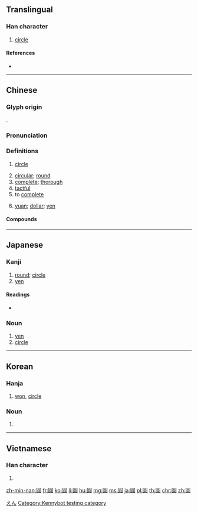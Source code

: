 {{character info/new}}
{{also|圆|円|圎|圜}}
==Translingual==
{{Han simplified forms|圓|円|圆}}

===Han character===
{{Han char|rn=31|rad=囗|as=10|sn=13|four=60806|canj=WRBC|ids=⿴囗員}}

# [[circle]]

====References====
* {{Han ref|kx=0220.090|dkj=04819|dj=0451.140|hdz=10724.070|uh=5713|ud=22291|bh=B6EA|bd=46826}}

----

==Chinese==
{{zh-forms|s=圆|alt=圎,园,元-currency,円-especially “yen”}}

===Glyph origin===
{{Han etym}}
{{Han compound|囗|員|c1=s|c2=p|ls=psc}}.

===Pronunciation===
{{zh-pron
|m=yuán
|c=jyun4,jen1
|c_note=jen1 - “yen” (Hong Kong colloquial {{bor|yue|en|yen|nocap=1}})
|h=pfs=yèn
|md=ièng/uòng
|md_note=ièng - vernacular (“circle; round”); uòng - literary (“complete; currency”)
|mn=îⁿ/oân
|mn_note=îⁿ - vernacular; oân - literary
|mn-t=in5
|w=3hhyoe
|mc=y
|oc=y
|ma=y
|mna=Taiwanese-The_Vowel_inn.ogg
|cat=a,n,v
}}

===Definitions===
{{zh-hanzi}}

# {{lb|zh|mathematics}} [[circle]]
# [[circular]]; [[round]]
# [[complete]]; [[thorough]]
# [[tactful]]
# to [[complete]]
# {{lb|zh|currency}} [[yuan]]; [[dollar]]; [[yen]]

====Compounds====
{{zh-der|圓白菜|圓場|圓嘟嘟|圓骨碌|圓鼓鼓|圓規|圓活|圓滿|圓夢|圓圈|圓圈兒|圓潤|圓珠筆|圓錐|湯圓|桂圓肉|同心圓|圓錐體|圓錐曲線|圓墳|圓謊|圓教|包圓兒|圓形動物|圓周運動|圓融|圓首方足|圓筒|團圓節|圓融三諦|外接圓|削觚為圓|圓環|圓社|圓形|六相圓融|好夢難圓|圓桌|圓備|圓月|圓宰|圓筆|圓滾滾|圓形劇場|圓汛|圓睜|圓子|圓明園|圓眼|外圓內方|功德圓滿|圓周|大圓滿法|乾圓潔淨|圓山|同軸圓|圓便|圓測|剔團圓|一裹圓|復圓|圓舞曲|圓顱方趾|圓滑|圓面大耳|圓熟|圓柱|圓心|八面圓通|小圓|圓就|圓通|圓頭|圓頭方足|尖齊圓健|圓桌會議|半圓規|圓仔湯|圓頂|圓周率|字正腔圓|圓弧|大圓|刓方為圓|團圓|圓作|圓扉|圓靈|圓鑿方枘|圓柱體|圓和|對圓|圓月門|大團圓|大圓圈線|半圓|圓寂|圓心角|圓全|切圓|圓脣元音|圓雕|圓鍬|圓臉|圓經|圓渾|圓桌武士|圓房|圓成|圓周角|圓光|事緩則圓|削方為圓|圓飯|山粉圓|兩眼圓睜|圓通大士|圓籠|功行圓滿|搓圓仔湯|打圓相|月缺難圓|方趾圓顱|溜圓|空心湯圓|枘圓鑿方|橢圓規|玉潤珠圓|搓湯圓|月圓花好|智圓行方|打圓場|方圓|滾瓜溜圓|毀方投圓|破鏡重圓|破觚為圓|破矩為圓|方鑿圓枘|橢圓形|渾圓|桂圓|搓圓仔|杏眼圓睜|珠圓玉潤|浮圓子|擬規畫圓|橢圓星系|戴圓履方|橢圓體|滾圓|方底圓蓋|斲方為圓|隨方就圓|規圓矩方|陣圓|銅圓|行滿功圓|缺月再圓|骨肉團圓|跑圓場|面面俱圓|粉圓|花好月圓|金圓外交|鴨蛋圓|鑿圓枘方|長圓|腰圓|蹴圓|音正詞圓|面圓耳大|金圓券|自圓其說|肉圓|美圓|美夢難圓|踢圓}}

{{zh-cat|Beginning}}

----

==Japanese==
{{ja-kanji forms|円|圓}}

===Kanji===
{{ja-kanji|grade=8|rs=囗10|style=ky|shin=円}}

# [[round]]; [[circle]]
# [[yen]]

====Readings====
{{ja-kanjitab|えん|yomi=o}}
* {{ja-readings
|on=[[えん]] (en) < [[ゑん]] (wen)
|kun=[[まるい]] (marui)}}

===Noun===
{{ja-noun|えん|shin=円|hhira=ゑん}}

# [[yen]]
# [[circle]]

[[Category:ja:Currency|えん]]

----

==Korean==
{{ko-hanjatab}}

===Hanja===
{{ko-hanja|hangeul=원|eumhun=둥글|mr=wŏn|ehmr=tunggŭl}}

# [[won]], [[circle]]

===Noun===
{{ko-noun|hj|hangeul=원}}

# {{hanja form of|원|[[won]], [[circle]]}}

----

==Vietnamese==

===Han character===
{{vi-hantu|[[viên]], [[vin]]|rs=囗10}}

# {{defn|lang=vi|sort=囗10}}

[[Category:Kennybot testing category]]

[[zh-min-nan:圓]]
[[fr:圓]]
[[ko:圓]]
[[li:圓]]
[[hu:圓]]
[[mg:圓]]
[[ms:圓]]
[[ja:圓]]
[[pl:圓]]
[[th:圓]]
[[chr:圓]]
[[zh:圓]]